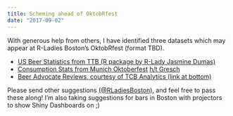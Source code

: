 ```yaml
---
title: Scheming ahead of OktobRfest
date: "2017-09-02"
---
```


With generous help from others, I have identified three datasets which may appear at R-Ladies Boston's OktobRfest (format TBD).

* [US Beer Statistics from TTB (R package by R-Lady Jasmine Dumas)](https://cran.r-project.org/web/packages/ttbbeer/index.html)
* [Consumption Stats from Munich Oktoberfest](https://www.opengov-muenchen.de/dataset/oktoberfest/resource/e0f664cf-6dd9-4743-bd2b-81a8b18bd1d2) [h/t Gresch](https://gresch.github.io/2017/01/17/201701oktoberfest1985-2015/)
* [Beer Advocate Reviews, courtesy of TCB Analytics (link at bottom)](https://www.linkedin.com/pulse/how-hire-test-data-skills-one-size-fits-all-interview-tanya-cashorali)

Please send other suggestions [(\@RLadiesBoston)](https://twitter.com/RLadiesBoston), and feel free to pass these along! I'm also taking suggestions for bars in Boston with projectors to show Shiny Dashboards on ;)